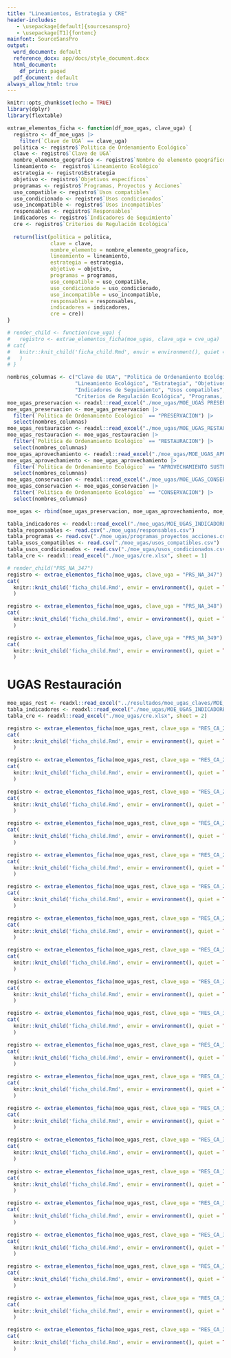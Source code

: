```yaml
---
title: "Lineamientos, Estrategia y CRE"
header-includes:
   - \usepackage[default]{sourcesanspro}
   - \usepackage[T1]{fontenc}
mainfont: SourceSansPro
output:
  word_document: default
  reference_docx: app/docs/style_document.docx
  html_document:
    df_print: paged
  pdf_document: default
always_allow_html: true
---
```


```r
knitr::opts_chunk$set(echo = TRUE)
library(dplyr)
library(flextable)
```

```r
extrae_elementos_ficha <- function(df_moe_ugas, clave_uga) {
  registro <- df_moe_ugas |>
    filter(`Clave de UGA` == clave_uga)
  politica <- registro$`Politica de Ordenamiento Ecológico`
  clave <- registro$`Clave de UGA`
  nombre_elemento_geografico <- registro$`Nombre de elemento geográfico`
  lineamiento <-  registro$`Lineamiento Ecológico`
  estrategia <- registro$Estrategia
  objetivo <- registro$`Objetivos específicos`
  programas <- registro$`Programas, Proyectos y Acciones`
  uso_compatible <- registro$`Usos compatibles`
  uso_condicionado <- registro$`Usos condicionados`
  uso_incompatible <- registro$`Usos incompatibles`
  responsables <- registro$`Responsables`
  indicadores <- registro$`Indicadores de Seguimiento`
  cre <- registro$`Criterios de Regulación Ecológica`
  
  return(list(politica = politica,
              clave = clave,
              nombre_elemento = nombre_elemento_geografico,
              lineamiento = lineamiento,
              estrategia = estrategia,
              objetivo = objetivo,
              programas = programas,
              uso_compatible = uso_compatible,
              uso_condicionado = uso_condicionado,
              uso_incompatible = uso_incompatible,
              responsables = responsables,
              indicadores = indicadores,
              cre = cre))
}

# render_child <- function(cve_uga) {
#   registro <- extrae_elementos_ficha(moe_ugas, clave_uga = cve_uga)
# cat(
#   knitr::knit_child('ficha_child.Rmd', envir = environment(), quiet = TRUE)
#   )
# }
```

```r
nombres_columnas <- c("Clave de UGA", "Politica de Ordenamiento Ecológico", "Nombre de elemento geográfico",
                      "Lineamiento Ecológico", "Estrategia", "Objetivos específicos",
                      "Indicadores de Seguimiento", "Usos compatibles", "Usos condicionados", "Usos incompatibles",
                      "Criterios de Regulación Ecológica", "Programas, Proyectos y Acciones", "Responsables")
moe_ugas_preservacion <- readxl::read_excel("./moe_ugas/MOE_UGAS PRESERVACIÓN.xlsx")
moe_ugas_preservacion <- moe_ugas_preservacion |>
  filter(`Politica de Ordenamiento Ecológico` == "PRESERVACION") |>
  select(nombres_columnas)
moe_ugas_restauracion <- readxl::read_excel("./moe_ugas/MOE_UGAS_RESTAURACION.xlsx")
moe_ugas_restauracion <- moe_ugas_restauracion |>
  filter(`Politica de Ordenamiento Ecológico` == "RESTAURACION") |>
  select(nombres_columnas)
moe_ugas_aprovechamiento <- readxl::read_excel("./moe_ugas/MOE_UGAS_APROVECHAMIENTO.xlsx")
moe_ugas_aprovechamiento <- moe_ugas_aprovechamiento |>
  filter(`Politica de Ordenamiento Ecológico` == "APROVECHAMIENTO SUSTENTABLE") |>
  select(nombres_columnas)
moe_ugas_conservacion <- readxl::read_excel("./moe_ugas/MOE_UGAS_CONSERVACION.xlsx")
moe_ugas_conservacion <- moe_ugas_conservacion |>
  filter(`Politica de Ordenamiento Ecológico` == "CONSERVACION") |>
  select(nombres_columnas)

moe_ugas <- rbind(moe_ugas_preservacion, moe_ugas_aprovechamiento, moe_ugas_conservacion, moe_ugas_restauracion)
```

```r
tabla_indicadores <- readxl::read_excel("./moe_ugas/MOE_UGAS_INDICADORES.xlsx", sheet = 1)
tabla_responsables <- read.csv("./moe_ugas/responsables.csv")
tabla_programas <- read.csv("./moe_ugas/programas_proyectos_acciones.csv")
tabla_usos_compatibles <- read.csv("./moe_ugas/usos_compatibles.csv")
tabla_usos_condicionados <- read.csv("./moe_ugas/usos_condicionados.csv")
tabla_cre <- readxl::read_excel("./moe_ugas/cre.xlsx", sheet = 1)
```

```r
# render_child("PRS_NA_347")
registro <- extrae_elementos_ficha(moe_ugas, clave_uga = "PRS_NA_347")
cat(
  knitr::knit_child('ficha_child.Rmd', envir = environment(), quiet = TRUE)
  )
```

\newpage

```r
registro <- extrae_elementos_ficha(moe_ugas, clave_uga = "PRS_NA_348")
cat(
  knitr::knit_child('ficha_child.Rmd', envir = environment(), quiet = TRUE)
  )
```

\newpage

```r
registro <- extrae_elementos_ficha(moe_ugas, clave_uga = "PRS_NA_349")
cat(
  knitr::knit_child('ficha_child.Rmd', envir = environment(), quiet = TRUE)
  )
```

\newpage

# UGAS Restauración

```r
moe_ugas_rest <- readxl::read_excel("../resultados/moe_ugas_claves/MOE_UGAS_RESTAURACION_1229_V3.xlsx")
tabla_indicadores <- readxl::read_excel("./moe_ugas/MOE_UGAS_INDICADORES.xlsx", sheet = 2)
tabla_cre <- readxl::read_excel("./moe_ugas/cre.xlsx", sheet = 2)
```

```r
registro <- extrae_elementos_ficha(moe_ugas_rest, clave_uga = "RES_CA_204")
cat(
  knitr::knit_child('ficha_child.Rmd', envir = environment(), quiet = TRUE)
  )
```

\newpage

```r
registro <- extrae_elementos_ficha(moe_ugas_rest, clave_uga = "RES_CA_212")
cat(
  knitr::knit_child('ficha_child.Rmd', envir = environment(), quiet = TRUE)
  )
```

\newpage

```r
registro <- extrae_elementos_ficha(moe_ugas_rest, clave_uga = "RES_CA_226")
cat(
  knitr::knit_child('ficha_child.Rmd', envir = environment(), quiet = TRUE)
  )
```

\newpage

```r
registro <- extrae_elementos_ficha(moe_ugas_rest, clave_uga = "RES_CA_229")
cat(
  knitr::knit_child('ficha_child.Rmd', envir = environment(), quiet = TRUE)
  )
```

\newpage

```r
registro <- extrae_elementos_ficha(moe_ugas_rest, clave_uga = "RES_CA_232")
cat(
  knitr::knit_child('ficha_child.Rmd', envir = environment(), quiet = TRUE)
  )
```

\newpage

```r
registro <- extrae_elementos_ficha(moe_ugas_rest, clave_uga = "RES_CA_235")
cat(
  knitr::knit_child('ficha_child.Rmd', envir = environment(), quiet = TRUE)
  )
```

\newpage

```r
registro <- extrae_elementos_ficha(moe_ugas_rest, clave_uga = "RES_CA_252")
cat(
  knitr::knit_child('ficha_child.Rmd', envir = environment(), quiet = TRUE)
  )
```

\newpage

```r
registro <- extrae_elementos_ficha(moe_ugas_rest, clave_uga = "RES_CA_253")
cat(
  knitr::knit_child('ficha_child.Rmd', envir = environment(), quiet = TRUE)
  )
```

\newpage

```r
registro <- extrae_elementos_ficha(moe_ugas_rest, clave_uga = "RES_CA_265")
cat(
  knitr::knit_child('ficha_child.Rmd', envir = environment(), quiet = TRUE)
  )
```

\newpage

```r
registro <- extrae_elementos_ficha(moe_ugas_rest, clave_uga = "RES_CA_350")
cat(
  knitr::knit_child('ficha_child.Rmd', envir = environment(), quiet = TRUE)
  )
```

\newpage

```r
registro <- extrae_elementos_ficha(moe_ugas_rest, clave_uga = "RES_CA_351")
cat(
  knitr::knit_child('ficha_child.Rmd', envir = environment(), quiet = TRUE)
  )
```

\newpage

```r
registro <- extrae_elementos_ficha(moe_ugas_rest, clave_uga = "RES_CA_352")
cat(
  knitr::knit_child('ficha_child.Rmd', envir = environment(), quiet = TRUE)
  )
```

\newpage

```r
registro <- extrae_elementos_ficha(moe_ugas_rest, clave_uga = "RES_CA_353")
cat(
  knitr::knit_child('ficha_child.Rmd', envir = environment(), quiet = TRUE)
  )
```

\newpage

```r
registro <- extrae_elementos_ficha(moe_ugas_rest, clave_uga = "RES_CA_354")
cat(
  knitr::knit_child('ficha_child.Rmd', envir = environment(), quiet = TRUE)
  )
```

\newpage

```r
registro <- extrae_elementos_ficha(moe_ugas_rest, clave_uga = "RES_CA_355")
cat(
  knitr::knit_child('ficha_child.Rmd', envir = environment(), quiet = TRUE)
  )
```

\newpage

```r
registro <- extrae_elementos_ficha(moe_ugas_rest, clave_uga = "RES_CA_356")
cat(
  knitr::knit_child('ficha_child.Rmd', envir = environment(), quiet = TRUE)
  )
```

\newpage

```r
registro <- extrae_elementos_ficha(moe_ugas_rest, clave_uga = "RES_CA_357")
cat(
  knitr::knit_child('ficha_child.Rmd', envir = environment(), quiet = TRUE)
  )
```

\newpage

```r
registro <- extrae_elementos_ficha(moe_ugas_rest, clave_uga = "RES_CA_358")
cat(
  knitr::knit_child('ficha_child.Rmd', envir = environment(), quiet = TRUE)
  )
```

\newpage

```r
registro <- extrae_elementos_ficha(moe_ugas_rest, clave_uga = "RES_CA_359")
cat(
  knitr::knit_child('ficha_child.Rmd', envir = environment(), quiet = TRUE)
  )
```

\newpage

```r
registro <- extrae_elementos_ficha(moe_ugas_rest, clave_uga = "RES_CA_360")
cat(
  knitr::knit_child('ficha_child.Rmd', envir = environment(), quiet = TRUE)
  )
```
